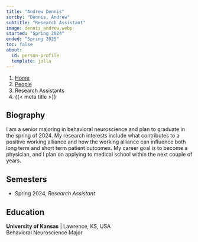 ---
title: "Andrew Dennis"
sortby: "Dennis, Andrew"
subtitle: "Research Assistant"
image: dennis_andrew.webp
started: "Spring 2024"
ended: "Spring 2025"
toc: false
about:
  id: person-profile
  template: jolla
---

```{=html}
<nav aria-label="breadcrumb">
  <ol class="breadcrumb">
    <li class="breadcrumb-item"><a href="../../index.html">Home</a></li>
    <li class="breadcrumb-item"><a href="../../people.html">People</a></li>
    <li class="breadcrumb-item active">Research Assistants</li>
    <li class="breadcrumb-item active" aria-current="page">{{< meta title >}}</li>
  </ol>
</nav>
```

:::{#person-profile}
## Biography
I am a senior majoring in behavioral neuroscience and plan to graduate in the spring of 2024. My research interests include what contributes to a positive working alliance and how the working alliance can influence both long term and short term patient outcomes. My career goal is to become a physician, and I plan on applying to medical school within the next couple of years.


## Semesters

- Spring 2024, *Research Assistant*

## Education

**University of Kansas** | Lawrence, KS, USA<br />
Behavioral Neuroscience Major
:::
